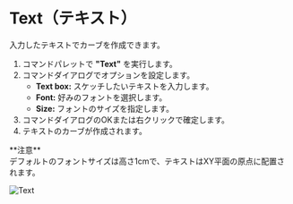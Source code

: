 
# Text（テキスト）

<Reference shortcut="" command="Text" button="" />

入力したテキストでカーブを作成できます。

1. コマンドパレットで **"Text"** を実行します。
2. コマンドダイアログでオプションを設定します。
    - **Text box:** スケッチしたいテキストを入力します。
    - **Font:**  好みのフォントを選択します。
    - **Size:** フォントのサイズを指定します。
3. コマンドダイアログのOKまたは右クリックで確定します。
4. テキストのカーブが作成されます。

<Callout emoji="❗">
 **注意**<br /> 
 デフォルトのフォントサイズは高さ1cmで、テキストはXY平面の原点に配置されます。
 </Callout>

 ![Text](/img/text.gif)



